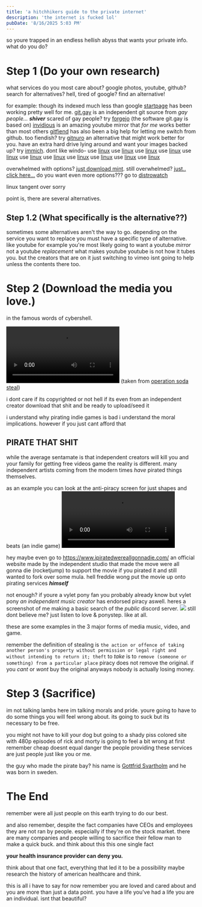 ```yaml
---
title: 'a hitchhikers guide to the private internet'
description: 'the internet is fucked lol'
pubDate: '8/16/2025 5:03 PM'
---
```



so youre trapped in an endless hellish abyss that wants your private info.
what do you do?

# Step 1 (Do your own research)
what services do you most care about?
google photos, youtube, github?
search for alternatives?
hell, tired of google?
find an alternative!

for example:
though its indexed much less than google [startpage](https://www.startpage.com/) has been working pretty well for me.
[git.gay](https://git.gay) is an independent git source from *gay people...* ***shiver***
scared of gay people? try [forgejo](https://forgejo.org/) (the software git.gay is based on)
[invidious](https://invidious.io/) is an amazing youtube mirror that *for me* works better than most others
[gitfiend](https://gitfiend.com/) has also been a big help for letting me switch from github.
too fiendish? try [gitnuro](https://gitnuro.com/) an alternative that might work better for you.
have an extra hard drive lying around and want your images backed up? try [immich](https://immich.app/).
dont like windo-
use [linux](https://archlinux.org/) use [linux](https://linuxmint.com/) use [linux](https://manjaro.org/) use [linux](https://endeavouros.com/) use [linux](https://www.debian.org/) use [linux](https://system76.com/pop/) use [linux](https://fedoraproject.org/) use [linux](https://store.steampowered.com/steamos) use [linux](https://kubuntu.org/) use [linux](https://www.gentoo.org/) use [linux](https://www.linuxfromscratch.org/)

overwhelmed with options? [just download mint](https://linuxmint.com/edition.php?id=319).
still overwhelmed? [just.. click here...](https://pub.linuxmint.io/stable/22.1/linuxmint-22.1-cinnamon-64bit.iso)
do you want even more options??? go to [distrowatch](https://distrowatch.com/)

linux tangent over sorry

point is, there are several alternatives.

## Step 1.2 (What specifically is the alternative??)
sometimes some alternatives aren't the way to go.
depending on the service you want to replace you must have a specific type of alternative.
like youtube for example
you're most likely going to want a youtube *mirror* not a youtube *replacement* 
what makes youtube youtube is not how it tubes you.
but the creators that are on it
just switching to vimeo isnt going to help unless the contents there too.

# Step 2 (Download the media you love.)
in the famous words of cybershell.

<video controls src={shell}></video>
(taken from [operation soda steal](https://inv.nadeko.net/watch?v=fD7X9SCn0To))


i dont care if its copyrighted or not
hell if its even from an independent creator
download that shit and be ready to upload/seed it

i understand why pirating indie games is bad 
i understand the moral implications.
however if you just cant afford that 

## PIRATE THAT SHIT

while the average sentamate is that independent creators will kill you and your family for getting free videos game
the reality is different.
many independent artists coming from the modern times *have* pirated things themselves.

as an example you can look at the anti-piracy screen for just shapes and beats (an indie game)
<video controls src={JSAB}></video>

hey maybe even go to https://www.ipiratedwereallgonnadie.com/
an official website made by the independent studio that made the move were all gonna die (rocketjump) to support the movie if you pirated it and still wanted to fork over some mula.
hell freddie wong put the movie up onto pirating services ***himself***

not enough?
if youre a vylet pony fan you probably already know but vylet pony *an independent music creator* has endorsed piracy aswell.
heres a screenshot of me making a basic search of the *public* discord server.
<img src={pouny.src}></img>
still dont believe me?
just listen to love & ponystep.
like at all.

these are some examples in the 3 major forms of media
music, video, and game.

remember the definition of stealing is ``the action or offence of taking another person's property without permission or legal right and without intending to return it; theft``
to *take* is to ``remove (someone or something) from a particular place``
piracy does not remove the original.
if you *cant* or *wont* buy the original anyways nobody is actually losing money.


# Step 3 (Sacrifice)
im not talking lambs here im talking morals and pride.
youre going to have to do some things you will feel wrong about.
its going to suck
but its necessary to be free.

you might not have to kill your dog but going to a shady piss colored site with 480p episodes of rick and morty is going to feel a bit wrong at first
remember cheap doesnt equal danger
the people providing these services are just people just like you or me.

the guy who made the pirate bay?
his name is [Gottfrid Svartholm](https://en.wikipedia.org/wiki/Gottfrid_Svartholm) and he was born in sweden.

# The End

remember were all just people on this earth trying to do our best.

and also remember, despite the fact companies have CEOs and employees they are not ran by people.
especially if they're on the stock market.
there are many companies and people willing to sacrifice their fellow man to make a quick buck.
and think about this
this one single fact

**your health insurance provider can deny you.**

think about that one fact, everything that led it to be a possibility
maybe research the history of american healthcare
and think.

this is all i have to say for now
remember
you are loved and cared about and you are more than just a data point.
you have a life
you've had a life
you are an individual.
isnt that beautiful?
